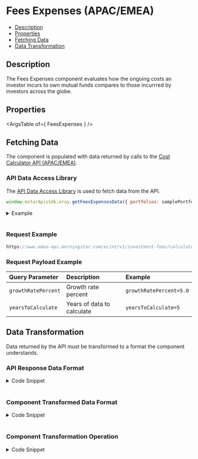
<Meta title="FeesExpenses" component={FeesExpenses} />

<style> {
  `
    details {
      padding: 10px;
      font-weight: bold;
      color: white;
      background: #3c3c3c;
    }
    summary {
      font-family: "Nunito Sans","San Francisco",BlinkMacSystemFont,"Segoe UI","Helvetica Neue",Helvetica,Arial,sans-serif;
      cursor: pointer;
    }
    .summary-text {
      padding-left: 5px;
      font-size: 15px;
    }
    .v-application--wrap {
        min-height: 100%
    }
  `}
  
</style>

# Fees Expenses (APAC/EMEA)

- [Description](#description)
- [Properties](#properties)
- [Fetching Data](#fetching-data)
- [Data Transformation](#data-transformation)


## Description
The Fees Expenses component evaluates how the ongoing costs an investor incurs to own mutual funds compares to those incurrred by investors across the globe.


<Canvas withSource="open" withToolbar>
  <Story id="components-fees-expenses--story-details"></Story>
</Canvas>

## Properties

<ArgsTable of={ FeesExpenses } />

## Fetching Data

The component is populated with data returned by calls to the <a href={COST_CALCULATOR_EMEA_URL} target="_blank">Cost Calculator API (APAC/EMEA)</a>.
<!--
- [API Data Access Library](#api-data-access-library)
- [Request Example](#request)
- [Request Payload Example](#request-payload)
-->

### API Data Access Library
The <a href={DATA_ACCESS_LIBRARY} target="_blank">API Data Access Library</a> is used to fetch data from the API.

``` javascript dark
window.mstarApisSdk.xray.getFeesExpensesData({ portfolios: samplePortfolio })
```
<details>
  <summary><span class="summary-text">Example</span></summary>

``` javascript dark
const samplePortfolio = [
    {
        id: 'default',
        amount: 10000,
        holdings: [
            {
                identifier: 'F0GBR052QA',
                identifierType: 'MSID',
                weight: 25.64102564102564,
                initial: {},
                ongoing: [
                    {
                        name: 'Ongoing',
                    },
                    {
                        name: 'Transaction',
                    },
                    {
                        name: 'Performance',
                    },
                ],
            },
            {
                identifier: 'F000000EY1',
                identifierType: 'MSID',
                weight: 12.82051282051282,
                initial: {},
                ongoing: [
                    {
                        name: 'Ongoing',
                    },
                    {
                        name: 'Transaction',
                    },
                    {
                        name: 'Performance',
                    },
                ],
            },
            {
                identifier: 'F00000OXG7',
                identifierType: 'MSID',
                weight: 10.256410256410255,
                initial: {},
                ongoing: [
                    {
                        name: 'Ongoing',
                    },
                    {
                        name: 'Transaction',
                    },
                    {
                        name: 'Performance',
                    },
                ],
            },
            {
                identifier: 'F00000TWNO',
                identifierType: 'MSID',
                weight: 51.28205128205128,
                initial: {},
                ongoing: [
                    {
                        name: 'Ongoing',
                    },
                    {
                        name: 'Transaction',
                    },
                    {
                        name: 'Performance',
                    },
                ],
            },
        ],
    },
];

window.mstarApisSdk.costCalculator.getCostCalculation({ portfolios: sampleCostCalculationPortfolio });
```
</details>
&nbsp;

### Request Example

```javascript dark
https://www.emea-api.morningstar.com/ecint/v1/investment-fees/calculate
```
### Request Payload Example

| Query Parameter | Description|Example |
| :----------- | :--------| :----------- | 
| `growthRatePercent` |	 Growth rate percent |`growthRatePercent=5.0` |
| `yearsToCalculate` | Years of data to calculate |`yearsToCalculate=5` | 

## Data Transformation

Data returned by the API must be transformed to a format the component understands.
<!--
- [API Response Data Format](#api-response-data-format)
- [Component Transformed Data Format](#component-transformed-data-format) 
- [Component Transformation Operation](#component-transformation-operation) 
-->

### API Response Data Format
<details>
  <summary><span class="summary-text">Code Snippet</span></summary>

```json dark
[
    {
        portfolioId: "default",
        summary: {
            initialAdviserCostAmount: 0,
            returnIncludingFeesAmount: 11698.19414,
        },
        initialCosts: {
            startValue: 10000,
            totalFees: 0
        },
        totalCosts: {
            grandTotal: 944.89851
        },
        maximumExitFee: {
            portfolio: 1.03432
        }
    }
    
]
```
</details>
&nbsp;

### Component Transformed Data Format
<details>
  <summary><span class="summary-text">Code Snippet</span></summary>

```json dark
[
    {
        "feesExpensesKey":"Amount invested after initial costs",
        "expenses":10000,
        "type":"currency"
    },
    {
        "feesExpensesKey":"What you might get back after charges",
        "expenses":11698.19414,
        "type":"currency"
    },
    {
        "feesExpensesKey":"What you might get back if there were no charges at all",
        "expenses":12762.81563,
        "type":"currency"
    },
    {
        "feesExpensesKey":"A reduction in return of",
        "expenses":1064.62149,
        "type":"currency"
    },
    {
        "feesExpensesKey":"or",
        "expenses":10.64621,
        "type":"percent"
    },
    {
        "feesExpensesKey":"Total costs",
        "expenses":944.89851,
        "type":"currency"
    }
]
```
</details>
&nbsp;

### Component Transformation Operation
<details>
  <summary><span class="summary-text">Code Snippet</span></summary>

```javascript dark
    parsedModelData() {
        const feesExpensesData = this.modelData?.feesExpensesData;
        const feesData = Array.isArray(feesExpensesData)
            ? feesExpensesData[0] : feesExpensesData;
        const isNotMifid = Boolean(feesData.fees);
        let result = [];
        if (this.fieldDefinitions.type === 'us' || isNotMifid) { // Either used for Xray API Global OR US data
            const feesExpensesFields = this.fieldDefinitions.fields;
            result = feesExpensesFields.map((field) => {
                const expensesValue = feesData[field.value]
                    ? feesData[field.value].toFixed(2)
                    : feesData.fees[field.value].value.toFixed(2);
                return {
                    feesExpensesKey: field.key,
                    expenses: expensesValue,
                };
            });
        } else {
            result = this.getMifidData(feesData);
        }
        return result;
    },
    getMifidData(model) { // Used for Cost calulator API Data
        const summary = get(model, 'summary', {});
        const totalCosts = get(model, 'totalCosts', {});
        const initialCosts = get(model, 'initialCosts', {});
        const feesExpensesFields = this.fieldDefinitions.fields;

        return feesExpensesFields.map((field) => ({
            feesExpensesKey: field.key,
            expenses: (summary[field.value]
                || totalCosts[field.value]
                || initialCosts[field.value]
                || null),
            type: field.format,
        }));
    },
```
</details>

